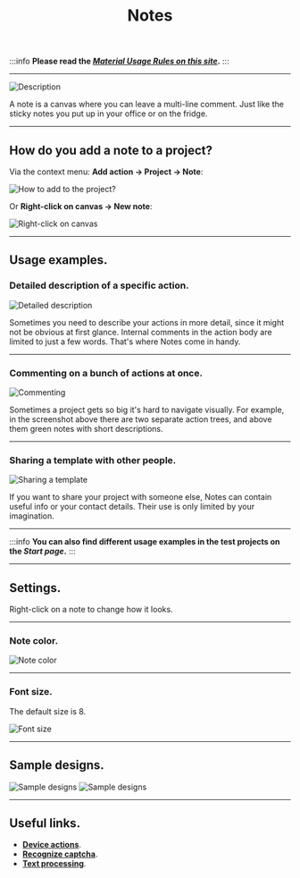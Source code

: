 ﻿---
sidebar_position: 4
title: Notes
description: Notes in the project.
---
:::info **Please read the [*Material Usage Rules on this site*](../../Disclaimer).**
:::
_______________________________________________
![Description](./assets/Notes/Notes_pic2.png)

A note is a canvas where you can leave a multi-line comment. Just like the sticky notes you put up in your office or on the fridge.
_______________________________________________
## How do you add a note to a project?
Via the context menu: **Add action → Project → Note**:

![How to add to the project?](./assets/InputSetting/InputSetting_pic1.png)

Or **Right-click on canvas → New note**:

![Right-click on canvas](./assets/Notes/Notes_pic3.png)
_______________________________________________
## Usage examples.
### Detailed description of a specific action.
![Detailed description](./assets/Notes/Notes_pic4.png)

Sometimes you need to describe your actions in more detail, since it might not be obvious at first glance. Internal comments in the action body are limited to just a few words. That's where Notes come in handy.
_______________________________________________
### Commenting on a bunch of actions at once.
![Commenting](./assets/Notes/Notes_pic5.png)

Sometimes a project gets so big it's hard to navigate visually. For example, in the screenshot above there are two separate action trees, and above them green notes with short descriptions.
_______________________________________________
### Sharing a template with other people.
![Sharing a template](./assets/Notes/Notes_pic6.png)

If you want to share your project with someone else, Notes can contain useful info or your contact details. Their use is only limited by your imagination.
_______________________________________________
:::info **You can also find different usage examples in the test projects on the *Start page*.**
:::
_______________________________________________

## Settings.
Right-click on a note to change how it looks.
_______________________________________________
### Note color.
![Note color](./assets/Notes/Notes_pic7.png)
_______________________________________________
### Font size.
The default size is 8.

![Font size](./assets/Notes/Notes_pic8.png)
_______________________________________________
## Sample designs.
![Sample designs](./assets/Notes/Notes_pic9.png) ![Sample designs](./assets/Notes/Notes_pic10.png)
_______________________________________________
## Useful links.
- [**Device actions**](../../Android/ProLite/action).
- [**Recognize captcha**](../../Android/ProLite/CaptchaSolving).
- [**Text processing**](../../Data/Text).